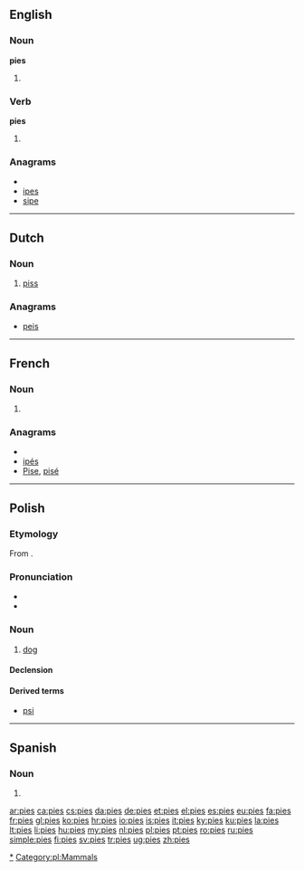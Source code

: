 ==English==

===Noun===
'''pies'''

# {{plural of|pie}}

===Verb===
'''pies'''

# {{third-person singular of|pie}}

===Anagrams===
* {{alphagram|eips}}
* [[ipes#English|ipes]]
* [[sipe#English|sipe]]

----

==Dutch==

===Noun===
{{infl|nl|noun}}

# {{slang}} [[piss]]

===Anagrams===
* [[peis#Dutch|peis]]

----

==French==

===Noun===
{{infl|fr|plural}} {{f|p}}

# {{plural of|pie|lang=fr}}

===Anagrams===
* {{alphagram|eips}}
* [[ipés#French|ipés]]
* [[Pise#French|Pise]], [[pisé#French|pisé]]

----

==Polish==

===Etymology===
From {{proto|Slavic|pьsъ|lang=pl}}.

===Pronunciation===
* {{IPA|/ˈpʲɛs/|lang=pl}}
* {{audio|Pl-pies.ogg|Audio}}

===Noun===
{{infl|pl|noun|gender=m|animate}}

# [[dog]]

====Declension====
{{pl-decl-noun
|pies|psy
|psa|psów
|psu|psom
|psa|psy
|psem|psami
|psie|psach
|psie|psy
}}

====Derived terms====
* [[psi]]

[[Category:pl:Dogs|*]]
[[Category:pl:Mammals]]

----

==Spanish==

===Noun===
{{infl|es|noun form|g=m|g2=p}}

# {{plural of|pie|lang=es|nocat=1}}

[[ar:pies]]
[[ca:pies]]
[[cs:pies]]
[[da:pies]]
[[de:pies]]
[[et:pies]]
[[el:pies]]
[[es:pies]]
[[eu:pies]]
[[fa:pies]]
[[fr:pies]]
[[gl:pies]]
[[ko:pies]]
[[hr:pies]]
[[io:pies]]
[[is:pies]]
[[it:pies]]
[[ky:pies]]
[[ku:pies]]
[[la:pies]]
[[lt:pies]]
[[li:pies]]
[[hu:pies]]
[[my:pies]]
[[nl:pies]]
[[pl:pies]]
[[pt:pies]]
[[ro:pies]]
[[ru:pies]]
[[simple:pies]]
[[fi:pies]]
[[sv:pies]]
[[tr:pies]]
[[ug:pies]]
[[zh:pies]]
